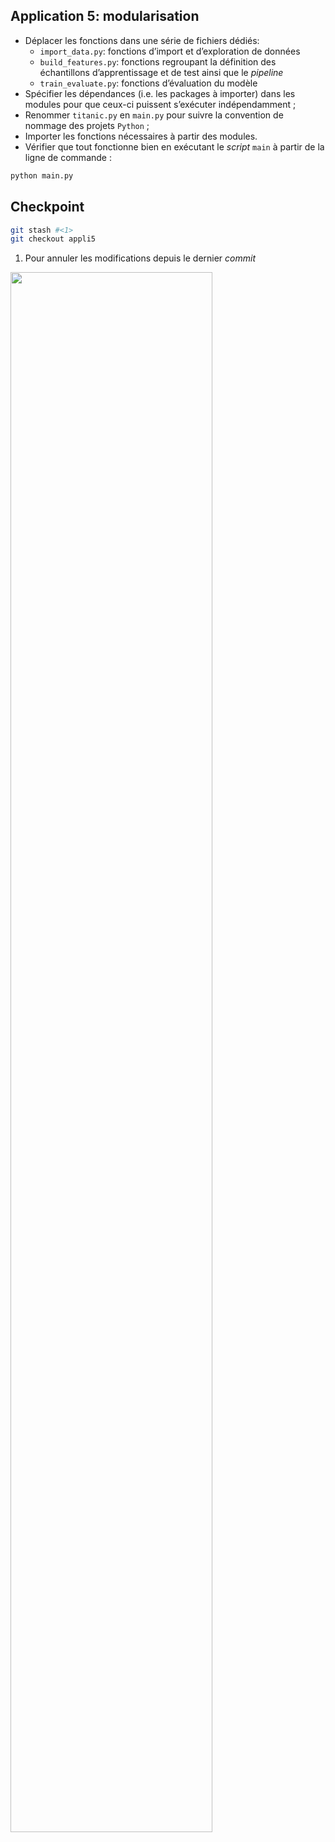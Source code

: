 ::: {.callout-tip}
## Application 5: modularisation

- Déplacer les fonctions dans une série de fichiers dédiés:
    +  `import_data.py`: fonctions d'import et d'exploration de données 
    +  `build_features.py`: fonctions regroupant la définition des échantillons d'apprentissage et de test ainsi que le _pipeline_ 
    +  `train_evaluate.py`: fonctions d'évaluation du modèle
- Spécifier les dépendances (i.e. les packages à importer)
dans les modules pour que ceux-ci puissent s'exécuter indépendamment ;
- Renommer `titanic.py` en `main.py` pour suivre la convention de nommage des projets `Python` ;
- Importer les fonctions nécessaires à partir des modules.
- Vérifier que tout fonctionne bien en exécutant le _script_ `main` à partir de la ligne de commande :

```.bash
python main.py
```
:::


::: {.callout-caution collapse="true"}
## Checkpoint

```.bash
git stash #<1>
git checkout appli5
```
1. Pour annuler les modifications depuis le dernier _commit_


![](/checkpoint.jpg){width=80% fig-align="center"}

:::